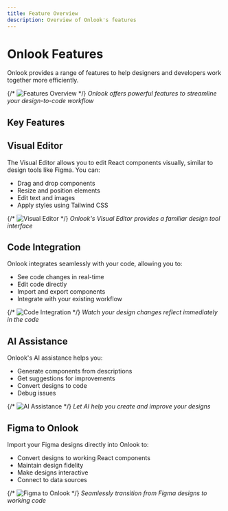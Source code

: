 ```yaml
---
title: Feature Overview
description: Overview of Onlook's features
---
```


# Onlook Features

Onlook provides a range of features to help designers and developers work together more efficiently.

{/* ![Features Overview](/images/features-overview.png) */}
*Onlook offers powerful features to streamline your design-to-code workflow*

## Key Features

<Cards>
  <Card title="Visual Editor" href="#" />
  <Card title="Code Integration" href="#" />
  <Card title="AI Assistance" href="#" />
  <Card title="Figma to Onlook" href="#" />
  <Card title="Theme System" href="#" />
  <Card title="Deployment" href="#" />
</Cards>

## Visual Editor

The Visual Editor allows you to edit React components visually, similar to design tools like Figma. You can:

- Drag and drop components
- Resize and position elements
- Edit text and images
- Apply styles using Tailwind CSS

{/* ![Visual Editor](/images/visual-editor.png) */}
*Onlook's Visual Editor provides a familiar design tool interface*

## Code Integration

Onlook integrates seamlessly with your code, allowing you to:

- See code changes in real-time
- Edit code directly
- Import and export components
- Integrate with your existing workflow

{/* ![Code Integration](/images/code-integration.png) */}
*Watch your design changes reflect immediately in the code*

## AI Assistance

Onlook's AI assistance helps you:

- Generate components from descriptions
- Get suggestions for improvements
- Convert designs to code
- Debug issues

{/* ![AI Assistance](/images/ai-assistance.png) */}
*Let AI help you create and improve your designs*

## Figma to Onlook

Import your Figma designs directly into Onlook to:

- Convert designs to working React components
- Maintain design fidelity
- Make designs interactive
- Connect to data sources

{/* ![Figma to Onlook](/images/figma-to-onlook.png) */}
*Seamlessly transition from Figma designs to working code*
